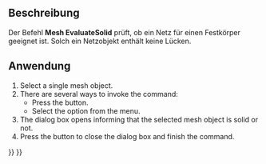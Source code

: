 <languages/>

{{Docnav
|[[Mesh_CurvatureInfo|CurvatureInfo]]
|[[Mesh_BoundingBox|BoundingBox]]
|[[Mesh_Workbench|Mesh]]
|IconL=Mesh_CurvatureInfo.svg
|IconR=Mesh_BoundingBox.svg
|IconC=Workbench_Mesh.svg
}}

{{GuiCommand
|Name=Mesh EvaluateSolid
|MenuLocation=Meshes → Analyze → Evaluate Solid
|Workbenches=[[Mesh_Workbench|Mesh]]
|SeeAlso=[[Arch_SelectNonSolidMeshes|Arch SelectNonSolidMeshes]]
}}

<span id="Description"></span>
==Beschreibung==

Der Befehl '''Mesh EvaluateSolid''' prüft, ob ein Netz für einen Festkörper geeignet ist. Solch ein Netzobjekt enthält keine Lücken.

<span id="Usage"></span>
==Anwendung==

# Select a single mesh object.
# There are several ways to invoke the command:
#* Press the {{Button|[[Image:Mesh_EvaluateSolid.svg|16px]] [[Mesh_EvaluateSolid|Evaluate Solid]]}} button.
#* Select the {{MenuCommand|Meshes → Analyze → [[Image:Mesh_EvaluateSolid.svg|16px]] Evaluate Solid}} option from the menu.
# The {{MenuCommand|Solid Mesh}} dialog box opens informing that the selected mesh object is solid or not.
# Press the {{Button|OK}} button to close the dialog box and finish the command.


{{Docnav
|[[Mesh_CurvatureInfo|CurvatureInfo]]
|[[Mesh_BoundingBox|BoundingBox]]
|[[Mesh_Workbench|Mesh]]
|IconL=Mesh_CurvatureInfo.svg
|IconR=Mesh_BoundingBox.svg
|IconC=Workbench_Mesh.svg
}}

{{Mesh Tools navi{{#translation:}}}}
{{Userdocnavi{{#translation:}}}}
{{clear}}